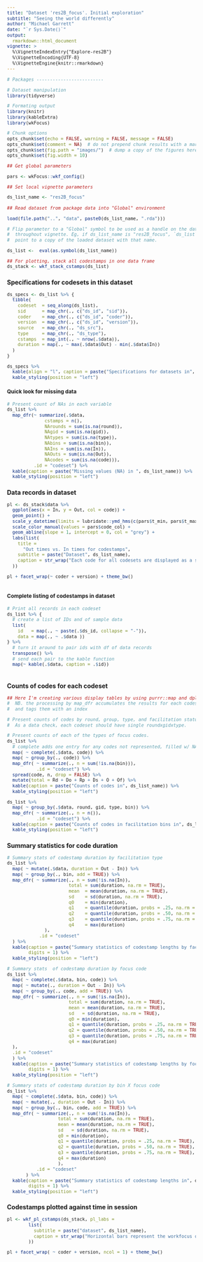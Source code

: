 ```yaml
---
title: "Dataset 'res2B_focus'. Initial exploration"
subtitle: "Seeing the world differently"
author: "Michael Garrett"
date: "`r Sys.Date()`"
output: 
  rmarkdown::html_document
vignette: >
  %\VignetteIndexEntry{"Explore-res2B"}
  %\VignetteEncoding{UTF-8}
  %\VignetteEngine{knitr::rmarkdown}
---
```


<style type="text/css">

body{ /* Normal  */
      font-size: 12px;
  }
td {  /* Table  */
  font-size: 12px;
}
h1.title {
  font-size: 32px;
}
h1 { /* Header 1 */
  font-size: 24px;
}
h2 { /* Header 2 */
    font-size: 18px;
}
h3 { /* Header 3 */
  font-size: 14px;
}

</style>

```r

# Packages -------------------------

# Dataset manipulation
library(tidyverse)

# Formating output
library(knitr)
library(kableExtra)
library(wkFocus)

# Chunk options
opts_chunk$set(echo = FALSE, warning = FALSE, message = FALSE)  
opts_chunk$set(comment = NA)  # do not prepend chunk results with a marker
opts_chunk$set(fig.path = "images/")  # dump a copy of the figures here
opts_chunk$set(fig.width = 10)

## Get global parameters

pars <- wkFocus::wkf_config()

## Set local vignette parameters

ds_list_name <- "res2B_focus"

```


```r

## Read dataset from package data into "Global" environment

load(file.path("..", "data", paste0(ds_list_name, ".rda")))

# Flip parameter to a "Global" symbol to be used as a handle on the dataset
#  throughout vignette. Eg, if ds_list_name is "res2B_focus", `ds_list` will
#  point to a copy of the loaded dataset with that name.

ds_list <-  eval(as.symbol(ds_list_name))

## For plotting, stack all codestamps in one data frame
ds_stack <- wkf_stack_cstamps(ds_list)

```

### Specifications for codesets in this dataset

```r

ds_specs <- ds_list %>% {
  tibble(
    codeset  = seq_along(ds_list),
    sid      = map_chr(., c("ds_id", "sid")),
    coder    = map_chr(., c("ds_id", "coder")),
    version  = map_chr(., c("ds_id", "version")),
    source   = map_chr(., "ds_src"), 
    type     = map_chr(., "ds_type"),
    cstamps  = map_int(., ~ nrow(.$data)),
    duration = map(., ~ max(.$data$Out) - min(.$data$In))
  )
}

ds_specs %>% 
  kable(align = "l", caption = paste("Specifications for datasets in", ds_list_name)) %>%
  kable_styling(position = "left") 

```

#### Quick look for missing data

```r

# Present count of NAs in each variable
ds_list %>% 
  map_dfr(~ summarize(.$data, 
              cstamps = n(), 
              NArounds = sum(is.na(round)), 
              NAgid = sum(is.na(gid)), 
              NAtypes = sum(is.na(type)), 
              NAbins = sum(is.na(bin)), 
              NAIns = sum(is.na(In)), 
              NAOuts = sum(is.na(Out)), 
              NAcodes = sum(is.na(code))), 
          .id = "codeset") %>% 
  kable(caption = paste("Missing values (NA) in ", ds_list_name)) %>%
  kable_styling(position = "left")

```

<P style="page-break-before: always">

### Data records in dataset

```r

pl <- ds_stack$data %>% 
  ggplot(aes(x = In, y = Out, col = code)) +
  geom_point() +
  scale_y_datetime(limits = lubridate::ymd_hms(c(pars$t_min, pars$t_max))) +
  scale_color_manual(values = pars$code_col) +
  geom_abline(slope = 1, intercept = 0, col = "grey") +
  labs(list(
    title = 
      "Out times vs. In times for codestamps", 
    subtitle = paste("Dataset", ds_list_name),
    caption = str_wrap("Each code for all codesets are displayed as a single dot. Vertical distance shows the Out time. Horizontal distance shows the In times. No codestamp should appear below the diagonal line.", 80)
  ))

pl + facet_wrap(~ coder + version) + theme_bw()
  
```

#### Complete listing of codestamps in dataset

```r

# Print all records in each codeset
ds_list %>% {
  # create a list of IDs and of sample data
  list(
    id   = map(., ~ paste(.$ds_id, collapse = "-")),
    data = map(., ~ .$data ))
} %>% 
  # turn it around to pair ids with df of data records
  transpose() %>% 
  # send each pair to the kable function
  map(~ kable(.$data, caption = .$id))
  
```

<P style="page-break-before: always">

### Counts of codes for each codeset

```r

## Here I'm creating various display tables by using purrr::map and dplyr::*
#  NB. the processing by map_dfr accumulates the results for each codeset
#  and tags them with an index

# Present counts of codes by round, group, type, and facilitation status (bin)
#  As a data check, each codeset should have single roundxgidxtype.

# Present counts of each of the types of focus codes.
ds_list %>% 
  # complete adds one entry for any codes not represented, filled w/ NAs
  map( ~ complete(.$data, code)) %>% 
  map( ~ group_by(., code)) %>% 
  map_dfr( ~ summarize(., n = sum(!is.na(bin))),
           .id = "codeset") %>% 
  spread(code, n, drop = FALSE) %>% 
  mutate(total = Rd + Do + Rp + Ds + O + Of) %>% 
  kable(caption = paste("Counts of codes in", ds_list_name)) %>% 
  kable_styling(position = "left")

ds_list %>% 
  map( ~ group_by(.$data, round, gid, type, bin)) %>% 
  map_dfr( ~ summarize(., n = n()), 
           .id = "codeset") %>% 
  kable(caption = paste("Counts of codes in facilitation bins in", ds_list_name)) %>%
  kable_styling(position = "left")

```

<P style="page-break-before: always">

### Summary statistics for code duration

```r
# Summary stats of codestamp duration by facilitation type
ds_list %>% 
  map( ~ mutate(.$data, duration = Out - In)) %>% 
  map( ~ group_by(., bin, add = TRUE)) %>% 
  map_dfr( ~ summarize(., n = sum(!is.na(In)), 
                       total = sum(duration, na.rm = TRUE),
                       mean  = mean(duration, na.rm = TRUE),
                       sd    = sd(duration, na.rm = TRUE),
                       q0    = min(duration),
                       q1    = quantile(duration, probs = .25, na.rm = TRUE),
                       q2    = quantile(duration, probs = .50, na.rm = TRUE),
                       q3    = quantile(duration, probs = .75, na.rm = TRUE),
                       q4    = max(duration)
              ),
            .id = "codeset"
  ) %>% 
  kable(caption = paste("Summary statistics of codestamp lengths by facilitation typ in", ds_list_name),
        digits = 1) %>% 
  kable_styling(position = "left")

# Summary stats  of codestamp duration by focus code
ds_list %>% 
  map( ~ complete(.$data, bin, code)) %>%
  map( ~ mutate(., duration = Out - In)) %>% 
  map( ~ group_by(., code, add = TRUE)) %>% 
  map_dfr( ~ summarize(., n = sum(!is.na(In)), 
                       total = sum(duration, na.rm = TRUE),
                       mean = mean(duration, na.rm = TRUE),
                       sd   = sd(duration, na.rm = TRUE),
                       q0 = min(duration),
                       q1 = quantile(duration, probs = .25, na.rm = TRUE),
                       q2 = quantile(duration, probs = .50, na.rm = TRUE),
                       q3 = quantile(duration, probs = .75, na.rm = TRUE),
                       q4 = max(duration)
  ),
  .id = "codeset"
  ) %>% 
  kable(caption = paste("Summary statistics of codestamp lengths by focus code in", ds_list_name),
        digits = 1) %>% 
  kable_styling(position = "left")

# Summary stats of codestamp duration by bin X focus code
ds_list %>% 
  map( ~ complete(.$data, bin, code)) %>%
  map( ~ mutate(., duration = Out - In)) %>% 
  map( ~ group_by(., bin, code, add = TRUE)) %>% 
  map_dfr( ~ summarize(., n = sum(!is.na(In)), 
                   total = sum(duration, na.rm = TRUE),
                   mean = mean(duration, na.rm = TRUE),
                   sd   = sd(duration, na.rm = TRUE),
                   q0 = min(duration),
                   q1 = quantile(duration, probs = .25, na.rm = TRUE),
                   q2 = quantile(duration, probs = .50, na.rm = TRUE),
                   q3 = quantile(duration, probs = .75, na.rm = TRUE),
                   q4 = max(duration)
                   ),
           .id = "codeset"
       ) %>% 
  kable(caption = paste("Summary statistics of codestamp lengths in", ds_list_name),
        digits = 1) %>% 
  kable_styling(position = "left")

```

<P style="page-break-before: always">

### Codestamps plotted against time in session

```r

pl <- wkf_pl_cstamps(ds_stack, pl_labs = 
        list(
          subtitle = paste("dataset", ds_list_name),
          caption = str_wrap("Horizontal bars represent the workfocus of the group being observed as percieved by the coder. Several bars stacked above one another indicate a group has a split focus. Observers may have coded a session several times. The version gives the date the observer began coding the session, not the date of the session.", 100)
        ))

pl + facet_wrap( ~ coder + version, ncol = 1) + theme_bw()


```




